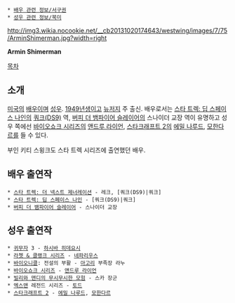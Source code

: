 * [[배우 관련 정보/서구권]]
 * [[성우 관련 정보/북미]]

http://img3.wikia.nocookie.net/__cb20131020174643/westwing/images/7/75/ArminShimerman.jpg?width=right

'''Armin Shimerman'''

[[목차]]
== 소개 ==
[[미국]]의 [[배우]]이며 [[성우]]. [[1949년]]생이고 [[뉴저지]] 주 출신. 배우로서는 [[스타 트렉: 딥 스페이스 나인]]의 [[쿼크(DS9)]] 역, [[버피 더 뱀파이어 슬레이어]]의 스나이더 교장 역이 유명하고 성우 쪽에선 [[바이오쇼크 시리즈]]의 [[앤드루 라이언]], [[스타크래프트 2]]의 [[에밀 나루드]], [[모한다르]]를 들 수 있다.

부인 키티 스윙크도 스타 트렉 시리즈에 출연했던 배우.

== 배우 출연작 ==
 * [[스타 트렉: 더 넥스트 제너레이션]] - 레크, [쿼크(DS9)|쿼크]
 * [[스타 트렉: 딥 스페이스 나인]] - [쿼크(DS9)|쿼크]
 * [[버피 더 뱀파이어 슬레이어]] - 스나이더 교장

== 성우 출연작 ==
 * [[귀무자]] 3 - [[하시바 히데요시]]
 * [[라쳇 & 클랭크 시리즈]] - [[네파리우스]]
 * [[바이오니클]]: 전설의 부활 - [[아고리]] 부족장 라누
 * [[바이오쇼크 시리즈]] - [[앤드루 라이언]]
 * [[빌리와 맨디의 무시무시한 모험]] - 스카 장군
 * [[엑스맨]] 레전드 시리즈 - [[토드]]
 * [[스타크래프트 2]] - [[에밀 나루드]], [[모한다르]]

